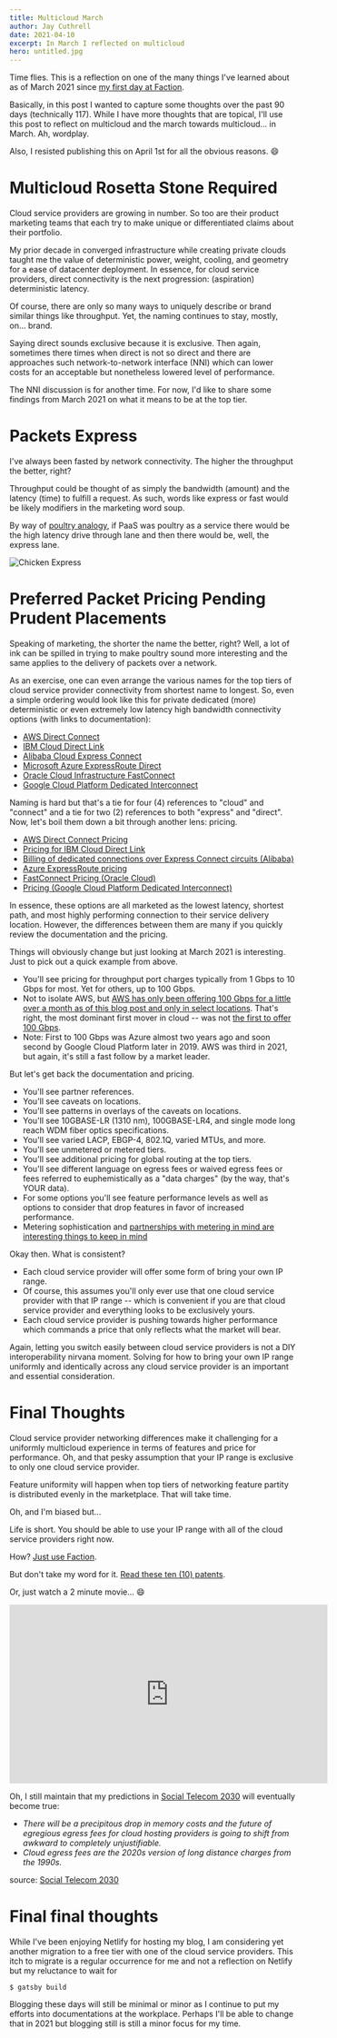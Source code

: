 ```yaml
---
title: Multicloud March
author: Jay Cuthrell
date: 2021-04-10
excerpt: In March I reflected on multicloud
hero: untitled.jpg
---
```

Time flies. This is a reflection on one of the many things I've learned about as of March 2021 since [my first day at Faction](/cloud-data-services-ahead).

Basically, in this post I wanted to capture some thoughts over the past 90 days (technically 117). While I have more thoughts that are topical, I'll use this post to reflect on multicloud and the march towards multicloud... in March. Ah, wordplay.

Also, I resisted publishing this on April 1st for all the obvious reasons. :smile:

# Multicloud Rosetta Stone Required

Cloud service providers are growing in number. So too are their product marketing teams that each try to make unique or differentiated claims about their portfolio.

My prior decade in converged infrastructure while creating private clouds taught me the value of deterministic power, weight, cooling, and geometry for a ease of datacenter deployment. In essence, for cloud service providers, direct connectivity is the next progression: (aspiration) deterministic latency.

Of course, there are only so many ways to uniquely describe or brand similar things like throughput. Yet, the naming continues to stay, mostly, on... brand.

Saying direct sounds exclusive because it is exclusive. Then again, sometimes there times when direct is not so direct and there are approaches such network-to-network interface (NNI) which can lower costs for an acceptable but nonetheless lowered level of performance.

The NNI discussion is for another time. For now, I'd like to share some findings from March 2021 on what it means to be at the top tier.

# Packets Express

I've always been fasted by network connectivity. The higher the throughput the better, right?

Throughput could be thought of as simply the bandwidth (amount) and the latency (time) to fulfill a request. As such, words like express or fast would be likely modifiers in the marketing word soup.

By way of [poultry analogy](/the-5-ps-of-workloads), if PaaS was poultry as a service there would be the high latency drive through lane and then there would be, well, the express lane.

![Chicken Express](chickenexpress_logo.jpg "Chicken Express")

# Preferred Packet Pricing Pending Prudent Placements

Speaking of marketing, the shorter the name the better, right? Well, a lot of ink can be spilled in trying to make poultry sound more interesting and the same applies to the delivery of packets over a network.

As an exercise, one can even arrange the various names for the top tiers of cloud service provider connectivity from shortest name to longest. So, even a simple ordering would look like this for private dedicated (more) deterministic or even extremely low latency high bandwidth connectivity options (with links to documentation):

* [AWS Direct Connect](https://docs.aws.amazon.com/directconnect/latest/UserGuide/Welcome.html)
* [IBM Cloud Direct Link](https://cloud.ibm.com/docs/dl)
* [Alibaba Cloud Express Connect](https://www.alibabacloud.com/help/product/27782.htm)
* [Microsoft Azure ExpressRoute Direct](https://docs.microsoft.com/en-in/azure/expressroute/)
* [Oracle Cloud Infrastructure FastConnect](https://docs.oracle.com/en-us/iaas/Content/Network/Concepts/fastconnect.htm)
* [Google Cloud Platform Dedicated Interconnect](https://cloud.google.com/network-connectivity/docs/interconnect)

Naming is hard but that's a tie for four (4) references to "cloud" and "connect" and a tie for two (2) references to both "express" and "direct". Now, let's boil them down a bit through another lens: pricing.

* [AWS Direct Connect Pricing](https://aws.amazon.com/directconnect/pricing/)
* [Pricing for IBM Cloud Direct Link](https://cloud.ibm.com/docs/dl?topic=dl-pricing-for-ibm-cloud-dl)
* [Billing of dedicated connections over Express Connect circuits (Alibaba)](https://www.alibabacloud.com/help/doc-detail/54582.htm)
* [Azure ExpressRoute pricing](https://azure.microsoft.com/en-us/pricing/details/expressroute/)
* [FastConnect Pricing (Oracle Cloud)](https://www.oracle.com/cloud/networking/fastconnect-pricing.html)
* [Pricing (Google Cloud Platform Dedicated Interconnect)](https://cloud.google.com/network-connectivity/docs/interconnect/pricing)

In essence, these options are all marketed as the lowest latency, shortest path, and most highly performing connection to their service delivery location. However, the differences between them are many if you quickly review the documentation and the pricing.

Things will obviously change but just looking at March 2021 is interesting. Just to pick out a quick example from above. 

* You'll see pricing for throughput port charges typically from 1 Gbps to 10 Gbps for most. Yet for others, up to 100 Gbps.
* Not to isolate AWS, but [AWS has only been offering 100 Gbps for a little over a month as of this blog post and only in select locations](https://aws.amazon.com/about-aws/whats-new/2021/02/aws-direct-connect-announces-native-100-gbps-connections-select-locations/). That's right, the most dominant first mover in cloud -- was not [the first to offer 100 Gbps](https://azure.microsoft.com/en-us/updates/expressroute-direct-is-now-available/).
* Note: First to 100 Gbps was Azure almost two years ago and soon second by Google Cloud Platform later in 2019. AWS was third in 2021, but again, it's still a fast follow by a market leader.

But let's get back the documentation and pricing.

* You'll see partner references.
* You'll see caveats on locations.
* You'll see patterns in overlays of the caveats on locations.
* You'll see 10GBASE-LR (1310 nm), 100GBASE-LR4, and single mode long reach WDM fiber optics specifications.
* You'll see varied LACP, EBGP-4, 802.1Q, varied MTUs, and more.
* You'll see unmetered or metered tiers.
* You'll see additional pricing for global routing at the top tiers.
* You'll see different language on egress fees or waived egress fees or fees referred to euphemistically as a "data charges" (by the way, that's YOUR data).
* For some options you'll see feature performance levels as well as options to consider that drop features in favor of increased performance.
* Metering sophistication and [partnerships with metering in mind are interesting things to keep in mind](https://blogs.vmware.com/virtualblocks/2019/12/03/reduced-pricing-stretched-clusters-vmware-cloud-aws/)

Okay then. What is consistent? 

* Each cloud service provider will offer some form of bring your own IP range. 
* Of course, this assumes you'll only ever use that one cloud service provider with that IP range -- which is convenient if you are that cloud service provider and everything looks to be exclusively yours.
* Each cloud service provider is pushing towards higher performance which commands a price that only reflects what the market will bear. 

Again, letting you switch easily between cloud service providers is not a DIY interoperability nirvana moment. Solving for how to bring your own IP range uniformly and identically across any cloud service provider is an important and essential consideration.

# Final Thoughts

Cloud service provider networking differences make it challenging for a uniformly multicloud experience in terms of features and price for performance. Oh, and that pesky assumption that your IP range is exclusive to only one cloud service provider.

Feature uniformity will happen when top tiers of networking feature partity is distributed evenly in the marketplace. That will take time.

Oh, and I'm biased but... 

Life is short. You should be able to use your IP range with all of the cloud service providers right now. 

How? [Just use Faction](https://www.factioninc.com/solutions/multi-cloud-data-services/).

But don't take my word for it. [Read these ten (10) patents](https://www.factioninc.com/company/patents/).

Or, just watch a 2 minute movie... :smile:

<iframe width="560" height="315" src="https://www.youtube.com/embed/UaTs3mkU8Tw" title="YouTube video player" frameborder="0" allow="accelerometer; autoplay; clipboard-write; encrypted-media; gyroscope; picture-in-picture" allowfullscreen></iframe>

Oh, I still maintain that my predictions in [Social Telecom 2030](https://fudge.org/social-telecom-2030) will eventually become true: 

* *There will be a precipitous drop in memory costs and the future of egregious egress fees for cloud hosting providers is going to shift from awkward to completely unjustifiable.*
* *Cloud egress fees are the 2020s version of long distance charges from the 1990s.*

source: [Social Telecom 2030](https://fudge.org/social-telecom-2030)

# Final final thoughts

While I've been enjoying Netlify for hosting my blog, I am considering yet another migration to a free tier with one of the cloud service providers. This itch to migrate is a regular occurrence for me and not a reflection on Netlify but my reluctance to wait for 

```
$ gatsby build
```

Blogging these days will still be minimal or minor as I continue to put my efforts into documentations at the workplace. Perhaps I'll be able to change that in 2021 but blogging still is still a minor focus for my time.